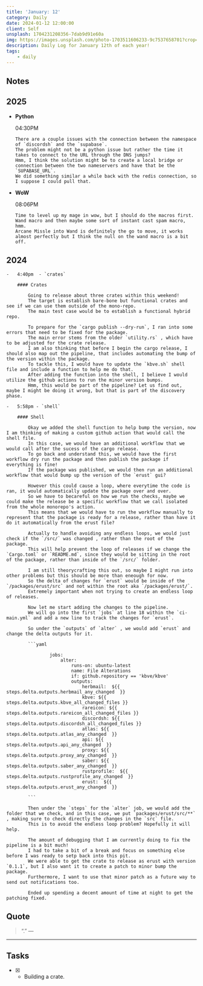 ```yaml
---
title: 'January: 12'
category: Daily
date: 2024-01-12 12:00:00
client: Self
unsplash: 1704231208356-7dab9d91e60a
img: https://images.unsplash.com/photo-1703511606233-9c7537658701?crop=entropy&cs=srgb&fm=jpg&ixid=MnwzNjM5Nzd8MHwxfHJhbmRvbXx8fHx8fHx8fDE2ODE3NDg2ODY&ixlib=rb-4.0.3&q=85
description: Daily Log for January 12th of each year!
tags:
    - daily
---
```


## Notes

## 2025

-   **Python**

    04:30PM

        There are a couple issues with the connection between the namespace of `discordsh` and the `supabase`.
        The problem might not be a python issue but rather the time it takes to connect to the URL through the DNS jumps?
        Hmm, I think the solution might be to create a local bridge or connection between the two nameservers and have that be the `SUPABASE_URL`.
        We did something similar a while back with the redis connection, so I suppose I could pull that.

-   **WoW**

    08:06PM

        Time to level up my mage in wow, but I should do the macros first.
        Wand macro and then maybe some sort of instant cast spam macro, hmm.
        Arcane Missle into Wand is definitely the go to move, it works almost perfectly but I think the null on the wand macro is a bit off.
        

## 2024

    -   4:40pm  - `crates`

        #### Crates

            Going to release about three crates within this weekend!
            The target is establish bare-bone but functional crates and see if we can use them outside of the mono-repo.
            The main test case would be to establish a functional hybrid repo.

            To prepare for the `cargo publish --dry-run`, I ran into some errors that need to be fixed for the package.
            The main error stems from the older `utility.rs` , which have to be adjusted for the crate release.
            I am also thinking that before I begin the cargo release, I should also map out the pipeline, that includes automating the bump of the version within the package.
            To tackle this, I would have to update the `kbve.sh` shell file and include a function to help me do that.
            After adding the function into the shell, I believe I would utilize the github actions to run the minor version bumps.
            Hmm, this would be part of the pipeline? Let us find out, maybe I might be doing it wrong, but that is part of the discovery phase.

    -   5:58pm - `shell`

        #### Shell

            Okay we added the shell function to help bump the version, now I am thinking of making a custom github action that would call the shell file.
            In this case, we would have an additional workflow that we would call after the sucess of the cargo release.
            To go back and understand this, we would have the first workflow dry run the package and then publish the package if everything is fine!
            If the package was published, we would then run an additional workflow that would bump up the version of the `erust` gui? 

            However this could cause a loop, where everytime the code is ran, it would automatically update the package over and over.
            So we have to becareful on how we run the checks, maybe we could make the release be a specific workflow that we call isolated from the whole monorepo's action.
            This means that we would have to run the workflow manually to represent that the package is ready for a release, rather than have it do it automatically from the erust file?

            Actually to handle avoiding any endless loops, we would just check if the `/src/` was changed , rather than the root of the package.
            This will help prevent the loop of releases if we change the `Cargo.toml` or `README.md`, since they would be sitting in the root of the package, rather than inside of the `/src/` folder.

            I am still theorycrafting this out, so maybe I might run into other problems but this should be more than eneough for now.
            So the delta of changes for `erust` would be inside of the `/packages/erust/src` and not within the root aka `/packages/erust/`.
            Extremely important when not trying to create an endless loop of releases.

            Now let me start adding the changes to the pipeline.
            We will go into the first `jobs` at line 18 within the `ci-main.yml` and add a new line to track the changes for `erust`.

            So under the `outputs` of `alter` , we would add `erust` and change the delta outputs for it.
            
            ```yaml

                    jobs:
                        alter:
                            runs-on: ubuntu-latest
                            name: File Alterations
                            if: github.repository == 'kbve/kbve'
                            outputs:
                                herbmail:  ${{ steps.delta.outputs.herbmail_any_changed  }}
                                kbve: ${{ steps.delta.outputs.kbve_all_changed_files }}
                                rareicon: ${{ steps.delta.outputs.rareicon_all_changed_files }}
                                discordsh: ${{ steps.delta.outputs.discordsh_all_changed_files }}
                                atlas: ${{ steps.delta.outputs.atlas_any_changed  }}
                                api: ${{ steps.delta.outputs.api_any_changed  }}
                                proxy: ${{ steps.delta.outputs.proxy_any_changed  }}
                                saber: ${{ steps.delta.outputs.saber_any_changed  }}
                                rustprofile:  ${{ steps.delta.outputs.rustprofile_any_changed  }}   
                                erust:  ${{ steps.delta.outputs.erust_any_changed  }}

            ```

            Then under the `steps` for the `alter` job, we would add the folder that we check, and in this case, we put `packages/erust/src/**` , making sure to check directly the changes in the `src` file.
            This is to avoid the endless loop problem? Hopefully it will help.

            The amount of debugging that I am currently doing to fix the pipeline is a bit much!
            I had to take a bit of a break and focus on something else before I was ready to setp back into this pit.
            We were able to get the crate to release as erust with version `0.1.1`, but I also want it to create a patch to minor bump the package.
            Furthermore, I want to use that minor patch as a future way to send out notifications too.

            Ended up spending a decent amount of time at night to get the patching fixed.


## Quote

> “.”
> — <cite></cite>

---

## Tasks

-   [x] -   Building a crate.
